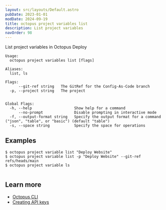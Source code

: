 ```yaml
---
layout: src/layouts/Default.astro
pubDate: 2023-01-01
modDate: 2024-09-19
title: octopus project variables list
description: List project variables
navOrder: 98
---
```


List project variables in Octopus Deploy

```
Usage:
  octopus project variables list [flags]

Aliases:
  list, ls

Flags:
      --git-ref string   The GitRef for the Config-As-Code branch
  -p, --project string   The project


Global Flags:
  -h, --help                   Show help for a command
      --no-prompt              Disable prompting in interactive mode
  -f, --output-format string   Specify the output format for a command ("json", "table", or "basic") (default "table")
  -s, --space string           Specify the space for operations

```

## Examples

<SamplesInstance />

```
$ octopus project variable list "Deploy Website"
$ octopus project variable list -p "Deploy Website" --git-ref refs/heads/main
$ octopus project variable ls


```

## Learn more

- [Octopus CLI](/docs/octopus-rest-api/cli)
- [Creating API keys](/docs/octopus-rest-api/how-to-create-an-api-key)